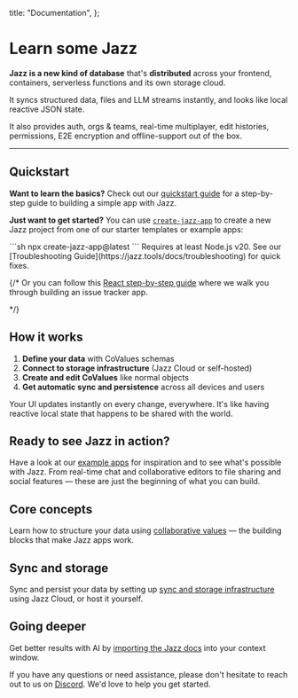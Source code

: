 
  title: "Documentation",
};

# Learn some <span className="sr-only">Jazz</span> <JazzLogo className="h-[41px] -ml-0.5 -mt-[3px] inline" />

**Jazz is a new kind of database** that's **distributed** across your frontend, containers, serverless functions and its own storage cloud.

It syncs structured data, files and LLM streams instantly, and looks like local reactive JSON state.

It also provides auth, orgs & teams, real-time multiplayer, edit histories, permissions, E2E encryption and offline-support out of the box.

---

## Quickstart

**Want to learn the basics?** Check out our [quickstart guide](/docs/getting-started/quickstart) for a step-by-step guide to building a simple app with Jazz.

**Just want to get started?** You can use [`create-jazz-app`](/docs/tools/create-jazz-app) to create a new Jazz project from one of our starter templates or example apps:

<CodeGroup>
  ```sh
    npx create-jazz-app@latest
  ```
</CodeGroup>

<Alert variant="info" className="mt-4 flex gap-2 items-center">
 Requires at least Node.js v20.
 See our [Troubleshooting Guide](https://jazz.tools/docs/troubleshooting) for quick fixes.
</Alert>

{/* <ContentByFramework framework="react">
Or you can follow this [React step-by-step guide](/docs/react/guide) where we walk you through building an issue tracker app.

</ContentByFramework> */}

## How it works

1. **Define your data** with CoValues schemas
2. **Connect to storage infrastructure** (Jazz Cloud or self-hosted)
3. **Create and edit CoValues** like normal objects
4. **Get automatic sync and persistence** across all devices and users

Your UI updates instantly on every change, everywhere. It's like having reactive local state that happens to be shared with the world.

## Ready to see Jazz in action?

Have a look at our [example apps](/examples) for inspiration and to see what's possible with Jazz. From real-time chat and collaborative editors to file sharing and social features — these are just the beginning of what you can build.

## Core concepts

Learn how to structure your data using [collaborative values](/docs/schemas/covalues) — the building blocks that make Jazz apps work.

## Sync and storage

Sync and persist your data by setting up [sync and storage infrastructure](/docs/sync-and-storage) using Jazz Cloud, or host it yourself.

## Going deeper

Get better results with AI by [importing the Jazz docs](/docs/ai-tools) into your context window.

If you have any questions or need assistance, please don't hesitate to reach out to us on [Discord](https://discord.gg/utDMjHYg42). We'd love to help you get started.

